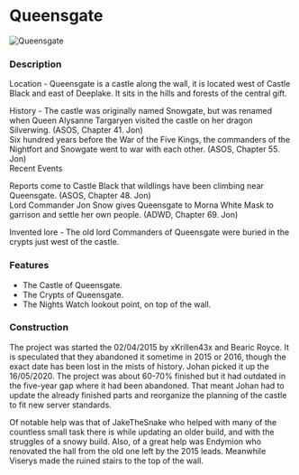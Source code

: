 

# Queensgate

<Image
  src="https://cdn.sanity.io/images/1as7cn02/production/b2a5f34ebbf36720e62b2c3578570b65e1bd6085-1280x720.png?w=976&h=350&fit=crop&crop=center&auto=format"
  alt="Queensgate"
  width={976}
  height={350}
/>

<ProjectDetails
  floatRight
  region="The Wall"
  house="Night's Watch"
  type="Ruin"
  status="Completed"
  warp="/warp queensgate"
  projectLead="JohanKR850, xKrillen43x, Bearic Royce"
  dateStarted="April 2, 2015"
  dateCompleted="April 2, 2015"
/>

### Description

Location - Queensgate is a castle along the wall, it is located west of Castle Black and east of Deeplake. It sits in the hills and forests of the central gift.

History - The castle was originally named Snowgate, but was renamed when Queen Alysanne Targaryen visited the castle on her dragon Silverwing. (ASOS, Chapter 41. Jon)  
Six hundred years before the War of the Five Kings, the commanders of the Nightfort and Snowgate went to war with each other. (ASOS, Chapter 55. Jon)  
Recent Events

Reports come to Castle Black that wildlings have been climbing near Queensgate. (ASOS, Chapter 48. Jon)  
Lord Commander Jon Snow gives Queensgate to Morna White Mask to garrison and settle her own people. (ADWD, Chapter 69. Jon)

Invented lore - The old lord Commanders of Queensgate were buried in the crypts just west of the castle.

### Features

- The Castle of Queensgate.
- The Crypts of Queensgate.
- The Nights Watch lookout point, on top of the wall.

### Construction

The project was started the 02/04/2015 by xKrillen43x and Bearic Royce. It is speculated that they abandoned it sometime in 2015 or 2016, though the exact date has been lost in the mists of history. Johan picked it up the 16/05/2020. The project was about 60-70% finished but it had outdated in the five-year gap where it had been abandoned. That meant Johan had to update the already finished parts and reorganize the planning of the castle to fit new server standards.

Of notable help was that of JakeTheSnake who helped with many of the countless small task there is while updating an older build, and with the struggles of a snowy build. Also, of a great help was Endymion who renovated the hall from the old one left by the 2015 leads. Meanwhile Viserys made the ruined stairs to the top of the wall.
